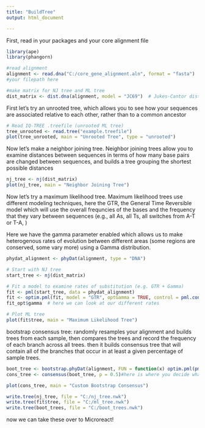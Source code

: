 ---
title: "BuildTree"
output: html_document

---

First, read in your packages and your core alignment file
```{r}
library(ape)
library(phangorn)

#read alignment
alignment <- read.dna("C:/core_gene_alignment.aln", format = "fasta")
#your filepath here

#make matrix for NJ tree and ML tree
dist_matrix <- dist.dna(alignment, model = "JC69")  # Jukes-Cantor distance model
```
First let's try an unrooted tree, which allows you to see how your sequences are associated relative to each other, rather than to a common ancestor
```{r}
# Read IQ-TREE .treefile (unrooted ML tree)
tree_unrooted <- read.tree("example.treefile")
plot(tree_unrooted, main = "Unrooted Tree", type = "unrooted")

```

Now let's make a neighbor joining tree. Neighbor joining trees allow you to examine distances between sequences in terms of how many base pairs are changed between sequences, and builds a tree grouping the shortest possible distances
```{r}
nj_tree <- nj(dist_matrix)
plot(nj_tree, main = "Neighbor Joining Tree")
```
Now let's try a maximum likelihood tree. Maximum likelihood trees use different modeling techniques, here the GTR, the General Time Reversible model which will use the overall frequncies of the bases and the frequency that they vary between sequences (e.g., all As, all Ts,  all switches from A-T or T-A, ) 

Here we have the gamma parameter enabled which allows us to make heterogenous rates of evolution between different areas (some regions are conserved, some vary more) using a Gamma distribution.
```{r}
phydat_alignment <- phyDat(alignment, type = "DNA")

# Start with NJ tree
start_tree <- nj(dist_matrix)

# Fit a model to examine rates of substitution (e.g. GTR + Gamma)
fit <- pml(start_tree, data = phydat_alignment)
fit <- optim.pml(fit, model = "GTR", optGamma = TRUE, control = pml.control(trace = 0))
fit_opt$gamma  # here we can look at our different rates

# Plot ML tree
plot(fit$tree, main = "Maximum Likelihood Tree")
```

bootstrap consensus tree: randomly resamples your alignment and builds trees from each sample, then compares the trees and record the frequency of each branch across all trees. then it builds consensus tree that will contain all of the branches that occur in at least a given percentage of sample trees.

```{r}
boot_tree <- bootstrap.phyDat(alignment, FUN = function(x) optim.pml(pml(tree_nj, x), model = "GTR")$tree, bs = 100)
cons_tree <- consensus(boot_tree, p = 0.5)#here is where you decide what percentage of trees need to contain the branch for it to appear in the consensus tree

plot(cons_tree, main = "Custom Bootstrap Consensus")
```


```{r}
write.tree(nj_tree, file = "C:/nj_tree.nwk")
write.tree(fit$tree, file = "C:/ml_tree.nwk")
write.tree(boot_trees, file = "C:/boot_trees.nwk")
```

now we can take these over to Microreact!